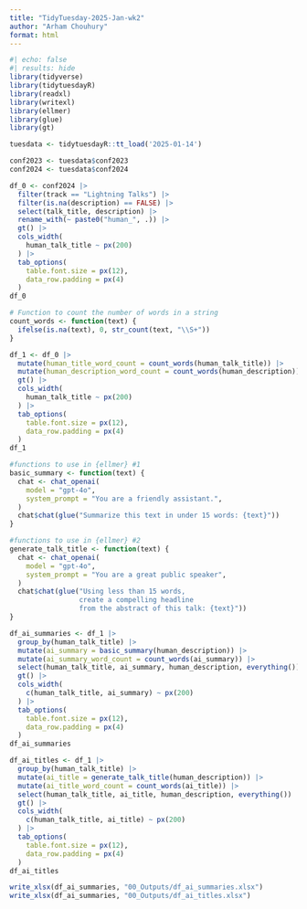 ```yaml
---
title: "TidyTuesday-2025-Jan-wk2"
author: "Arham Chouhury"
format: html
---
```


```r
#| echo: false
#| results: hide
library(tidyverse)
library(tidytuesdayR)
library(readxl)
library(writexl)
library(ellmer)
library(glue)
library(gt)
```

```r
tuesdata <- tidytuesdayR::tt_load('2025-01-14')

conf2023 <- tuesdata$conf2023
conf2024 <- tuesdata$conf2024

df_0 <- conf2024 |> 
  filter(track == "Lightning Talks") |> 
  filter(is.na(description) == FALSE) |> 
  select(talk_title, description) |> 
  rename_with(~ paste0("human_", .)) |> 
  gt() |>
  cols_width(
    human_talk_title ~ px(200) 
  ) |>
  tab_options(
    table.font.size = px(12),       
    data_row.padding = px(4)       
  )
df_0
```

```r
# Function to count the number of words in a string
count_words <- function(text) {
  ifelse(is.na(text), 0, str_count(text, "\\S+"))
}

df_1 <- df_0 |>
  mutate(human_title_word_count = count_words(human_talk_title)) |> 
  mutate(human_description_word_count = count_words(human_description)) |> 
  gt() |>
  cols_width(
    human_talk_title ~ px(200) 
  ) |>
  tab_options(
    table.font.size = px(12),       
    data_row.padding = px(4)       
  )
df_1
```

```r
#functions to use in {ellmer} #1
basic_summary <- function(text) {
  chat <- chat_openai(
    model = "gpt-4o",
    system_prompt = "You are a friendly assistant.",
  )
  chat$chat(glue("Summarize this text in under 15 words: {text}"))
}

#functions to use in {ellmer} #2
generate_talk_title <- function(text) {
  chat <- chat_openai(
    model = "gpt-4o",
    system_prompt = "You are a great public speaker",
  )
  chat$chat(glue("Using less than 15 words, 
                 create a compelling headline 
                 from the abstract of this talk: {text}"))
}
```

```r
df_ai_summaries <- df_1 |> 
  group_by(human_talk_title) |> 
  mutate(ai_summary = basic_summary(human_description)) |> 
  mutate(ai_summary_word_count = count_words(ai_summary)) |> 
  select(human_talk_title, ai_summary, human_description, everything()) |> 
  gt() |>
  cols_width(
    c(human_talk_title, ai_summary) ~ px(200) 
  ) |>
  tab_options(
    table.font.size = px(12),       
    data_row.padding = px(4)       
  )
df_ai_summaries
```

```r
df_ai_titles <- df_1 |> 
  group_by(human_talk_title) |> 
  mutate(ai_title = generate_talk_title(human_description)) |> 
  mutate(ai_title_word_count = count_words(ai_title)) |> 
  select(human_talk_title, ai_title, human_description, everything()) |> 
  gt() |>
  cols_width(
    c(human_talk_title, ai_title) ~ px(200) 
  ) |>
  tab_options(
    table.font.size = px(12),       
    data_row.padding = px(4)       
  )
df_ai_titles
```

```r
write_xlsx(df_ai_summaries, "00_Outputs/df_ai_summaries.xlsx")
write_xlsx(df_ai_summaries, "00_Outputs/df_ai_titles.xlsx")
```
